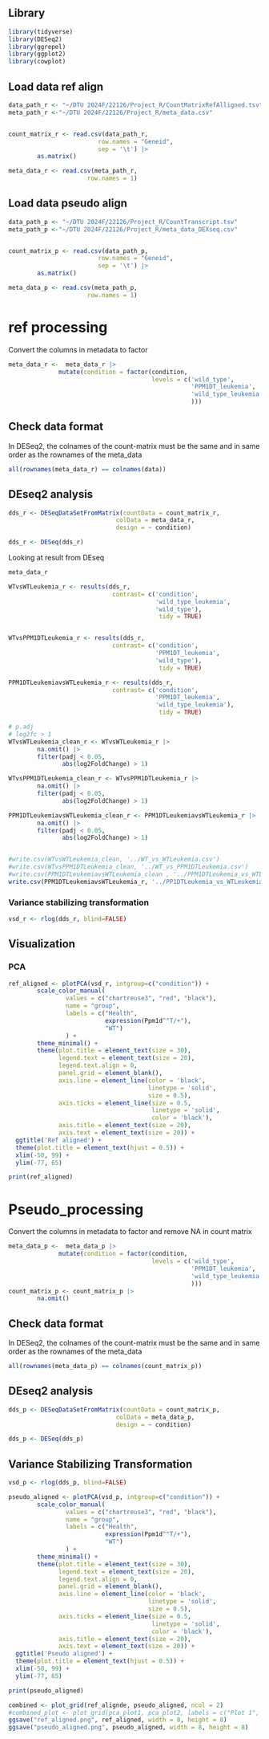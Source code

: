 ## Library

```r
library(tidyverse)
library(DESeq2)
library(ggrepel)
library(ggplot2)
library(cowplot)
```

## Load data ref align

```r
data_path_r <- "~/DTU 2024F/22126/Project_R/CountMatrixRefAlligned.tsv"
meta_path_r <-"~/DTU 2024F/22126/Project_R/meta_data.csv"


count_matrix_r <- read.csv(data_path_r, 
                         row.names = "Geneid", 
                         sep = '\t') |> 
        as.matrix()

meta_data_r <- read.csv(meta_path_r,
                      row.names = 1)

```

## Load data pseudo align

```r
data_path_p <- "~/DTU 2024F/22126/Project_R/CountTranscript.tsv"
meta_path_p <-"~/DTU 2024F/22126/Project_R/meta_data_DEXseq.csv"


count_matrix_p <- read.csv(data_path_p, 
                         row.names = "Geneid", 
                         sep = '\t') |> 
        as.matrix()

meta_data_p <- read.csv(meta_path_p,
                      row.names = 1)
```

# ref processing

Convert the columns in metadata to factor
```r
meta_data_r <-  meta_data_r |> 
              mutate(condition = factor(condition, 
                                        levels = c('wild_type',
                                                   'PPM1DT_leukemia',
                                                   'wild_type_leukemia'
                                                   )))
```
## Check data format

In DESeq2, the colnames of the count-matrix must be the same and in same order as the rownames of the meta_data

```r
all(rownames(meta_data_r) == colnames(data))
```
## DEseq2 analysis

```r
dds_r <- DESeqDataSetFromMatrix(countData = count_matrix_r,
                              colData = meta_data_r,
                              design = ~ condition)

dds_r <- DESeq(dds_r)
```

Looking at result from DEseq

```r
meta_data_r

WTvsWTLeukemia_r <- results(dds_r, 
                             contrast= c('condition', 
                                         'wild_type_leukemia',
                                         'wild_type'),
                                          tidy = TRUE) 


WTvsPPM1DTLeukemia_r <- results(dds_r, 
                             contrast= c('condition', 
                                         'PPM1DT_leukemia',
                                         'wild_type'),
                                          tidy = TRUE) 

PPM1DTLeukemiavsWTLeukemia_r <- results(dds_r, 
                             contrast= c('condition', 
                                         'PPM1DT_leukemia',
                                         'wild_type_leukemia'),
                                          tidy = TRUE) 

# p.adj
# log2fc > 1
WTvsWTLeukemia_clean_r <- WTvsWTLeukemia_r |> 
        na.omit() |> 
        filter(padj < 0.05,
               abs(log2FoldChange) > 1)

WTvsPPM1DTLeukemia_clean_r <- WTvsPPM1DTLeukemia_r |> 
        na.omit() |> 
        filter(padj < 0.05,
               abs(log2FoldChange) > 1)

PPM1DTLeukemiavsWTLeukemia_clean_r <- PPM1DTLeukemiavsWTLeukemia_r |> 
        na.omit() |> 
        filter(padj < 0.05,
               abs(log2FoldChange) > 1)


#write.csv(WTvsWTLeukemia_clean, '../WT_vs_WTLeukemia.csv')
#write.csv(WTvsPPM1DTLeukemia_clean, '../WT_vs_PPM1DTLeukemia.csv')
#write.csv(PPM1DTLeukemiavsWTLeukemia_clean , '../PPM1DTLeukemia_vs_WTLeukemia_clean.csv')
write.csv(PPM1DTLeukemiavsWTLeukemia_r, '../PP1DTLeukemia_vs_WTLeukemia_none_filtered.csv')
```



### **Variance stabilizing transformation**

```r
vsd_r <- rlog(dds_r, blind=FALSE)
```

## Visualization

### PCA

```r
ref_aligned <- plotPCA(vsd_r, intgroup=c("condition")) +
        scale_color_manual(
                values = c("chartreuse3", "red", "black"),
                name = "group", 
                labels = c("Health",
                           expression(Ppm1d^"T/+"),
                           "WT")
                ) +
        theme_minimal() +
        theme(plot.title = element_text(size = 30),
              legend.text = element_text(size = 20),
              legend.text.align = 0,
              panel.grid = element_blank(),
              axis.line = element_line(color = 'black',
                                       linetype = 'solid',
                                       size = 0.5),
              axis.ticks = element_line(size = 0.5,
                                        linetype = 'solid',
                                        color = 'black'),
              axis.title = element_text(size = 20),
              axis.text = element_text(size = 20)) + 
  ggtitle('Ref aligned') +
  theme(plot.title = element_text(hjust = 0.5)) +
  xlim(-50, 99) +
  ylim(-77, 65)

print(ref_aligned)
```


# Pseudo_processing

Convert the columns in metadata to factor and remove NA in count matrix

```r
meta_data_p <-  meta_data_p |> 
              mutate(condition = factor(condition, 
                                        levels = c('wild_type',
                                                   'PPM1DT_leukemia',
                                                   'wild_type_leukemia'
                                                   )))
count_matrix_p <- count_matrix_p |> 
        na.omit()
```
## Check data format

In DESeq2, the colnames of the count-matrix must be the same and in same order as the rownames of the meta_data

```r
all(rownames(meta_data_p) == colnames(count_matrix_p))
```

## DEseq2 analysis

```r
dds_p <- DESeqDataSetFromMatrix(countData = count_matrix_p,
                              colData = meta_data_p,
                              design = ~ condition)

dds_p <- DESeq(dds_p)
```

## Variance Stabilizing Transformation

```r
vsd_p <- rlog(dds_p, blind=FALSE)
```

```r
pseudo_aligned <- plotPCA(vsd_p, intgroup=c("condition")) +
        scale_color_manual(
                values = c("chartreuse3", "red", "black"),
                name = "group", 
                labels = c("Health",
                           expression(Ppm1d^"T/+"),
                           "WT")
                ) +
        theme_minimal() +
        theme(plot.title = element_text(size = 30),
              legend.text = element_text(size = 20),
              legend.text.align = 0,
              panel.grid = element_blank(),
              axis.line = element_line(color = 'black',
                                       linetype = 'solid',
                                       size = 0.5),
              axis.ticks = element_line(size = 0.5,
                                        linetype = 'solid',
                                        color = 'black'),
              axis.title = element_text(size = 20),
              axis.text = element_text(size = 20)) +
  ggtitle('Pseudo aligned') +
  theme(plot.title = element_text(hjust = 0.5)) +
  xlim(-50, 99) +
  ylim(-77, 65) 

print(pseudo_aligned)
```




```r
combined <- plot_grid(ref_alignde, pseudo_aligned, ncol = 2)
#combined_plot <- plot_grid(pca_plot1, pca_plot2, labels = c("Plot 1", "Plot 2"), ncol = 2)
ggsave("ref_aligned.png", ref_aligned, width = 8, height = 8)
ggsave("pseudo_aligned.png", pseudo_aligned, width = 8, height = 8)
```


